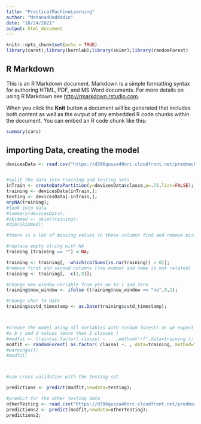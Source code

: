 ---
title: "PracticalMachineLearning"
author: "MohanadHaddadin"
date: "10/24/2021"
output: html_document
---

```{r setup, include=FALSE}
knitr::opts_chunk$set(echo = TRUE)
library(caret);library(kernlab);library(skimr);library(randomForest)
```

## R Markdown

This is an R Markdown document. Markdown is a simple formatting syntax for authoring HTML, PDF, and MS Word documents. For more details on using R Markdown see <http://rmarkdown.rstudio.com>.

When you click the **Knit** button a document will be generated that includes both content as well as the output of any embedded R code chunks within the document. You can embed an R code chunk like this:

```{r }
summary(cars)
```

## importing Data, creating the model

```{r}
devicesData <- read.csv("https://d396qusza40orc.cloudfront.net/predmachlearn/pml-training.csv");


#split the data into training and testing sets
inTrain <- createDataPartition(y=devicesData$classe,p=.75,list=FALSE);
training <- devicesData[inTrain,];
testing <- devicesData[-inTrain,];
anyNA(training);
#look into data
#summary(devicesData);
#skimmed <- skim(training);
#dim(skimmed);

#there is a lot of missing values in these columns find and remove missing column

#replace empty string with NA
training [training == ""] <-NA;

training <- training[, -which(colSums(is.na(training)) > 0)];
#remove first and second columns (row number and name is not related)
training <- training[, -c(1,9)];

#change new window variable from yes no to 1 and zero
training$new_window <- ifelse (training$new_window == "no",0,1);

#change char to date
training$cvtd_timestamp <- as.Date(training$cvtd_timestamp);



#create the model using all variables with random forests as we expect
#a b c and d values (more than 2 classes )
#modfit <- train(as.factor( classe) ~ .  ,method="rf",data=training );
modfit <- randomForest( as.factor( classe) ~. , data=training, method="class")
#warnings();
#modfit;



#use cross validation with the testing set

predictions <- predict(modfit,newdata=testing);

#predict for the other testing data
otherTesting <- read.csv("https://d396qusza40orc.cloudfront.net/predmachlearn/pml-testing.csv");
predictions2 <- predict(modfit,newdata=otherTesting);
predictions2;


```
